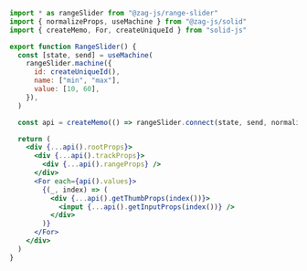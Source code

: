 ```jsx
import * as rangeSlider from "@zag-js/range-slider"
import { normalizeProps, useMachine } from "@zag-js/solid"
import { createMemo, For, createUniqueId } from "solid-js"

export function RangeSlider() {
  const [state, send] = useMachine(
    rangeSlider.machine({
      id: createUniqueId(),
      name: ["min", "max"],
      value: [10, 60],
    }),
  )

  const api = createMemo(() => rangeSlider.connect(state, send, normalizeProps))

  return (
    <div {...api().rootProps}>
      <div {...api().trackProps}>
        <div {...api().rangeProps} />
      </div>
      <For each={api().values}>
        {(_, index) => (
          <div {...api().getThumbProps(index())}>
            <input {...api().getInputProps(index())} />
          </div>
        )}
      </For>
    </div>
  )
}
```

